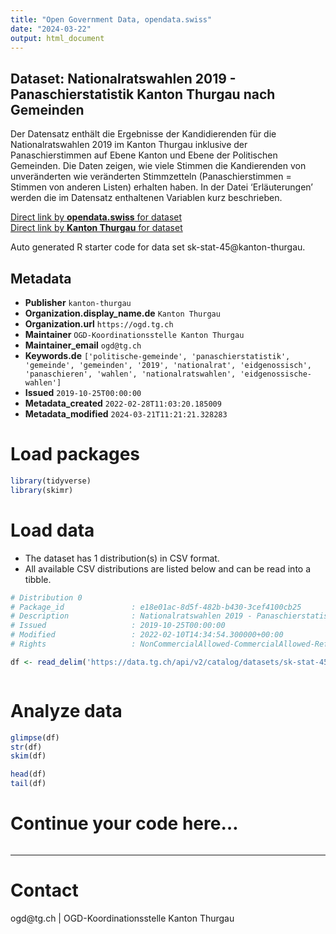 ```yaml
---
title: "Open Government Data, opendata.swiss"
date: "2024-03-22"
output: html_document
---
```


## Dataset: Nationalratswahlen 2019 - Panaschierstatistik Kanton Thurgau nach Gemeinden

Der Datensatz enthält die Ergebnisse der Kandidierenden für die Nationalratswahlen 2019 im Kanton Thurgau inklusive der Panaschierstimmen auf Ebene Kanton und Ebene der Politischen Gemeinden. Die Daten zeigen, wie viele Stimmen die Kandierenden von unveränderten wie veränderten Stimmzetteln (Panaschierstimmen = Stimmen von anderen Listen) erhalten haben. In der Datei 'Erläuterungen' werden die im Datensatz enthaltenen Variablen kurz beschrieben.

[Direct link by **opendata.swiss** for dataset](https://opendata.swiss/de/dataset/nationalratswahlen-2019-panaschierstatistik-kanton-thurgau-nach-gemeinden)<br>
[Direct link by **Kanton Thurgau** for dataset](https://data.tg.ch/explore/dataset/sk-stat-45/)

Auto generated R starter code for data set sk-stat-45@kanton-thurgau.

## Metadata

- **Publisher** `kanton-thurgau`
- **Organization.display_name.de** `Kanton Thurgau`
- **Organization.url** `https://ogd.tg.ch`
- **Maintainer** `OGD-Koordinationsstelle Kanton Thurgau`
- **Maintainer_email** `ogd@tg.ch`
- **Keywords.de** `['politische-gemeinde', 'panaschierstatistik', 'gemeinde', 'gemeinden', '2019', 'nationalrat', 'eidgenossisch', 'panaschieren', 'wahlen', 'nationalratswahlen', 'eidgenossische-wahlen']`
- **Issued** `2019-10-25T00:00:00`
- **Metadata_created** `2022-02-28T11:03:20.185009`
- **Metadata_modified** `2024-03-21T11:21:21.328283`


# Load packages

```r

library(tidyverse)
library(skimr)

```

# Load data

-   The dataset has 1 distribution(s) in CSV format.
-   All available CSV distributions are listed below and can be read into a tibble.

```r

# Distribution 0
# Package_id               : e18e01ac-8d5f-482b-b430-3cef4100cb25
# Description              : Nationalratswahlen 2019 - Panaschierstatistik Kanton Thurgau nach Gemeinden (csv)
# Issued                   : 2019-10-25T00:00:00
# Modified                 : 2022-02-10T14:34:54.300000+00:00
# Rights                   : NonCommercialAllowed-CommercialAllowed-ReferenceRequired

df <- read_delim('https://data.tg.ch/api/v2/catalog/datasets/sk-stat-45/exports/csv')



```

# Analyze data

```r

glimpse(df)
str(df)
skim(df)

head(df)
tail(df)

```

# Continue your code here...

```r

```

------------------------------------------------------------------------

# Contact

ogd@tg.ch | OGD-Koordinationsstelle Kanton Thurgau
